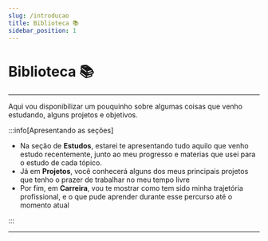 ```yaml
---
slug: /introducao
title: Biblioteca 📚
sidebar_position: 1
---
```


# Biblioteca 📚

---

Aqui vou disponibilizar um pouquinho sobre algumas coisas que venho estudando, alguns projetos e objetivos. 

:::info[Apresentando as seções]

- Na seção de **Estudos**, estarei te apresentando tudo aquilo que venho estudo recentemente, junto ao meu progresso e materias que usei para o estudo de cada tópico.
- Já em **Projetos**, você conhecerá alguns dos meus principais projetos que tenho o prazer de trabalhar no meu tempo livre
- Por fim, em **Carreira**, vou te mostrar como tem sido minha trajetória profissional, e o que pude aprender durante esse percurso até o momento atual

:::

---